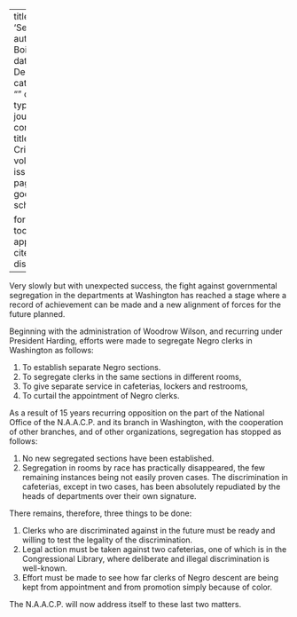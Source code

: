 
---
title: 'Segregation'
author: Du Bois, W.E.B.
date: Dec. 1928
categories: 
  - ""
citation: 
  type: article-journal
  container-title: The Crisis
  volume: 35
  issue: 12
  page: 418
google-scholar: true

format:
  html:
    toc: false
    appendix-cite-as: display
---



Very slowly but with unexpected success, the fight against governmental segregation in the departments at Washington has reached a stage where a record of achievement can be made and a new alignment of forces for the future planned. 

Beginning with the administration of Woodrow Wilson, and recurring under President Harding, efforts were made to segregate Negro clerks in Washington as follows: 

1. To establish separate Negro sections. 
2. To segregate clerks in the same sections in different rooms, 
3. To give separate service in cafeterias, lockers and restrooms, 
4. To curtail the appointment of Negro clerks. 

As a result of 15 years recurring opposition on the part of the National Office of the N.A.A.C.P. and its branch in Washington, with the cooperation of other branches, and of other organizations, segregation has stopped as follows: 

1. No new segregated sections have been established. 
2. Segregation in rooms by race has practically disappeared, the few remaining instances being not easily proven cases. The discrimination in cafeterias, except in two cases, has been absolutely repudiated by the heads of departments over their own signature. 

There remains, therefore, three things to be done: 

1. Clerks who are discriminated against in the future must be ready and willing to test the legality of the discrimination. 
2. Legal action must be taken against two cafeterias, one of which is in the Congressional Library, where deliberate and illegal discrimination is well-known. 
3. Effort must be made to see how far clerks of Negro descent are being kept from appointment and from promotion simply because of color. 

The N.A.A.C.P. will now address itself to these last two matters. 


